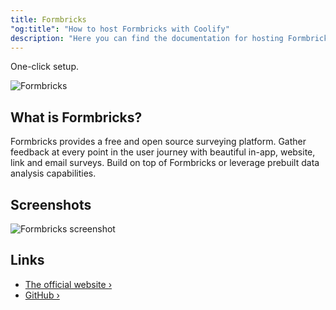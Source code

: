 ```yaml
---
title: Formbricks
"og:title": "How to host Formbricks with Coolify"
description: "Here you can find the documentation for hosting Formbricks with Coolify."
---
```


<Check>One-click setup.</Check>

![Formbricks](https://github.com/formbricks/formbricks/assets/72809645/0086704f-bee7-4d38-9cc8-fa42ee59e004)

## What is Formbricks?

Formbricks provides a free and open source surveying platform. Gather feedback at every point in the user journey with beautiful in-app, website, link and email surveys. Build on top of Formbricks or leverage prebuilt data analysis capabilities.

## Screenshots

![Formbricks screenshot](https://camo.githubusercontent.com/d66ab4c7e282af440ec47c73c5c730833eb9c75d3bbcd226bf33dcacd9d7014c/68747470733a2f2f6769746875622d70726f64756374696f6e2d757365722d61737365742d3632313064662e73332e616d617a6f6e6177732e636f6d2f3637353036352f3234393434313936372d63636238396561332d383262342d346266322d386432632d3532383732316563333133622e706e67)

## Links

- [The official website ›](https://formbricks.com/)
- [GitHub ›](https://github.com/formbricks/formbricks)

